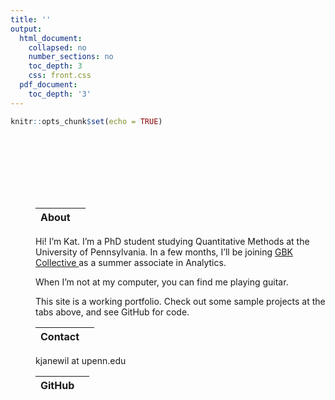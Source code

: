 ```yaml
---
title: ''
output:
  html_document:
    collapsed: no
    number_sections: no
    toc_depth: 3
    css: front.css
  pdf_document:
    toc_depth: '3'
---
```


```r
knitr::opts_chunk$set(echo = TRUE)
```

<style type="text/css">
.title {
  display: none;
}

#getting-started img {
  margin-right: 5px;
}

</style>

<div class="row" style="padding-top: 100px;">
<div class="row" style="padding-left: 40px;">
<div class="col-sm-6">

|About |  |
|:--------|-------:|

Hi! I'm Kat. I'm a PhD student studying Quantitative Methods at the University of Pennsylvania. In a few months, I'll be joining <a href = "https://www.gbkcollective.com/team" target = "_blank"> GBK Collective </a> as a summer associate in Analytics. 

When I'm not at my computer, you can find me playing guitar.

This site is a working portfolio. Check out some sample projects at the tabs above, and see GitHub for code.

|Contact |  |
|:--------|-------:|

kjanewil at upenn.edu

|GitHub |  |
|:--------|-------:|

  <a href="https://github.com/katjanewilson" target = "_blank"><i class="fa fa-github" aria-hidden="true"></i></a>
